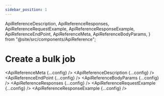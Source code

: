 ```yaml
---
sidebar_position: 1
---
```


  ApiReferenceDescription,
  ApiReferenceResponses,
  ApiReferenceRequestExample,
  ApiReferenceResponseExample,
  ApiReferenceEndPoint,
  ApiReferenceMeta,
  ApiReferenceBodyParams,
} from "@site/src/components/ApiReference";


# Create a bulk job

<ApiReferenceMeta {...config} />
<ApiReferenceDescription {...config} />
<ApiReferenceEndPoint {...config} />
<ApiReferenceBodyParams {...config} />
<ApiReferenceResponses {...config} />
<ApiReferenceRequestExample {...config} />
<ApiReferenceResponseExample {...config} />

